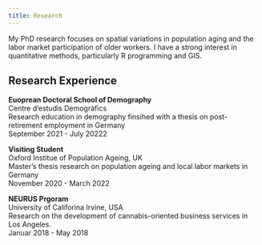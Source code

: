 ```yaml
---
title: Research
---
```


My PhD research focuses on spatial variations in population aging and the labor market participation of older workers. I have a strong interest in quantitative methods, particularly R programming and GIS.

## Research Experience

**Euoprean Doctoral School of Demography**
<br>Centre d'estudis Demogràfics
<br>Research education in demography finsihed with a thesis on post-retirement employment in Germany
<br>[September 2021 - July 20222]{.date}

**Visiting Student**
<br>Oxford Institue of Population Ageing, UK
<br>Master’s thesis research on population ageing and local labor markets in Germany
<br>[November 2020 - March 2022]{.date}

**NEURUS Prgoram**
<br>University of Califorina Irvine, USA
<br>Research on the development of cannabis-oriented business services in Los Angeles.
<br>[Januar 2018 - May 2018]{.date}
